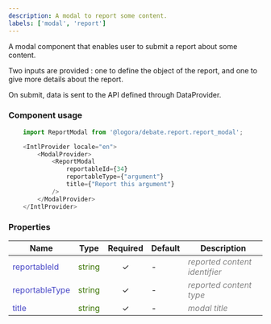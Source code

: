 ```yaml
---
description: A modal to report some content.
labels: ['modal', 'report']
---
```



A modal component that enables user to submit a report about some content.

Two inputs are provided : one to define the object of the report, and one to give more details about the report.

On submit, data is sent to the API defined through DataProvider.

### Component usage
```js
    import ReportModal from '@logora/debate.report.report_modal';
```
```js
    <IntlProvider locale="en">
        <ModalProvider>
            <ReportModal
                reportableId={34}
                reportableType={"argument"}
                title={"Report this argument"}
            />
        </ModalProvider>
    </IntlProvider>
```

### Properties
| **Name**      | **Type** | **Required** | **Default** | **Description** |
| ----------- | ----------- | :-----------: | ----------- | ----------- |
| <font color='#4646c6'>reportableId</font> | <font color="#397300">string</font> | &check; | - | <font color="grey">*reported content identifier*</font> |
| <font color='#4646c6'>reportableType</font> | <font color="#397300">string</font> | &check; | - | <font color="grey">*reported content type*</font> |
| <font color='#4646c6'>title</font> | <font color="#397300">string</font> | &check; | - | <font color="grey">*modal title*</font> |